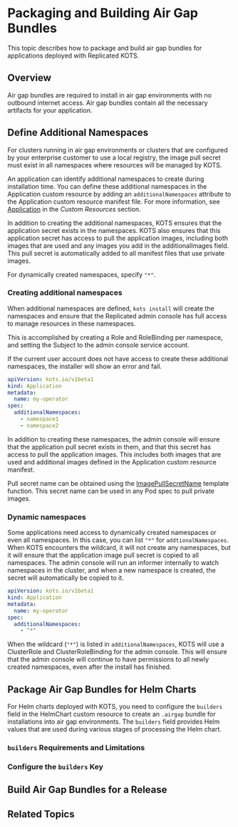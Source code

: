 
# Packaging and Building Air Gap Bundles

This topic describes how to package and build air gap bundles for applications deployed with Replicated KOTS.

## Overview

Air gap bundles are required to install in air gap environments with no outbound internet access. Air gap bundles contain all the necessary artifacts for your application.

## Define Additional Namespaces

For clusters running in air gap environments or clusters that are configured by your enterprise customer to use a local registry, the image pull secret must exist in all namespaces where resources will be managed by KOTS.

An application can identify additional namespaces to create during installation time.
You can define these additional namespaces in the Application custom resource by adding an `additionalNamespaces` attribute to the Application custom resource manifest file. For more information, see [Application](../reference/custom-resource-application) in the _Custom Resources_ section.

In addition to creating the additional namespaces, KOTS ensures that the application secret exists in the namespaces. KOTS also ensures that this application secret has access to pull the application images, including both images that are used and any images you add in the additionalImages field. This pull secret is automatically added to all manifest files that use private images.

For dynamically created namespaces, specify <code>"*"</code>.

### Creating additional namespaces

When additional namespaces are defined, `kots install` will create the namespaces and ensure that the Replicated admin console has full access to manage resources in these namespaces.

This is accomplished by creating a Role and RoleBinding per namespace, and setting the Subject to the admin console service account.

If the current user account does not have access to create these additional namespaces, the installer will show an error and fail.

```yaml
apiVersion: kots.io/v1beta1
kind: Application
metadata:
  name: my-operator
spec:
  additionalNamespaces:
    - namespace1
    - namespace2
```

In addition to creating these namespaces, the admin console will ensure that the application pull secret exists in them, and that this secret has access to pull the application images. This includes both images that are used and additional images defined in the Application custom resource manifest.

Pull secret name can be obtained using the [ImagePullSecretName](/reference/template-functions-config-context/#imagepullsecretname) template function.
This secret name can be used in any Pod spec to pull private images.

### Dynamic namespaces

Some applications need access to dynamically created namespaces or even all namespaces.
In this case, you can list `"*"` for `addtionalNamespaces`.
When KOTS encounters the wildcard, it will not create any namespaces, but it will ensure that the application image pull secret is copied to all namespaces.
The admin console will run an informer internally to watch namespaces in the cluster, and when a new namespace is created, the secret will automatically be copied to it.

```yaml
apiVersion: kots.io/v1beta1
kind: Application
metadata:
  name: my-operator
spec:
  additionalNamespaces:
    - "*"
```

When the wildcard (`"*"`) is listed in `additionalNamespaces`, KOTS will use a ClusterRole and ClusterRoleBinding for the admin console.
This will ensure that the admin console will continue to have permissions to all newly created namespaces, even after the install has finished.

## Package Air Gap Bundles for Helm Charts

For Helm charts deployed with KOTS, you need to configure the `builders` field in the HelmChart custom resource to create an `.airgap` bundle for installations into air gap environments. The `builders` field provides Helm values that are used during various stages of processing the Helm chart.

<BuilderAirgapIntro/>

### `builders` Requirements and Limitations

<HelmBuilderRequirements/>

### Configure the `builders` Key

<BuilderExample/>

## Build Air Gap Bundles for a Release

## Related Topics